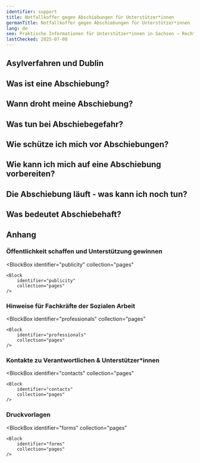```yaml
---
identifier: support
title: Notfallkoffer gegen Abschiebungen für Unterstützer*innen
germanTitle: Notfallkoffer gegen Abschiebungen für Unterstützer*innen
lang: de
seo: Praktische Informationen für Unterstützer*innen in Sachsen – Rechte, Notfallkontakte, Verhaltensweisen und Unterstützungsmöglichkeiten bei drohender Abschiebung.
lastChecked: 2025-07-08
---
```


<Block identifier="kit-intro" />

<SupportBox title="Zusätzliche Hinweise für ehrenamtliche Unterstützende">
    <Block identifier="kit-intro-support"/>
</SupportBox>

<Block identifier="kit-advice" />

<SupportBox title="Zusätzliche Hinweis für Unterstützende zum Thema Beratung">
    <Block identifier="kit-advice-support"/>
</SupportBox>

## Asylverfahren und Dublin

<Block identifier="kit-procedure-dublin"/>

<SupportBox title="Zusätzliche Hinweise für Unterstützende zum Thema Asylverfahren:">
    <Block identifier="kit-procedure-support"/>
</SupportBox>

## Was ist eine Abschiebung?

<Block identifier="kit-deportation-definition"/>

## Wann droht meine Abschiebung?

<Block identifier="kit-deportation-risk"/>

<SupportBox title="Zusätzliche Hinweise für Unterstützende zum Thema: drohende Abschiebung">
    <Block identifier="kit-deportation-risk-support"/>
</SupportBox>

## Was tun bei Abschiebegefahr?

<Block identifier="kit-stress" />

<SupportBox title="Zusätzliche Hinweise für Unterstützende zum Thema: Stress durch Abschiebegefahr">
    <Block identifier="kit-stress-support"/>
</SupportBox>

<Block identifier="kit-residence" />

<SupportBox title="Zusätzliche Hinweise für Unterstützende zum Thema: Bleiberecht">
    <Block identifier="kit-residence-support"/>
</SupportBox>

## Wie schütze ich mich vor Abschiebungen?

<Block identifier="kit-prevent-deportation" />

## Wie kann ich mich auf eine Abschiebung vorbereiten?

<Block identifier="kit-prepare-deportation" />

<SupportBox title="Zusätzliche Hinweise für Unterstützende zum Thema: Vorbereitung auf eine Abschiebung">
    <Block identifier="kit-prepare-deportation-support"/>
</SupportBox>

## Die Abschiebung läuft - was kann ich noch tun?

<Block identifier="kit-police" />

<SupportBox title="Zusätzliche Hinweise für Unterstützende zum Thema: Polizei und Abschiebungen">
    <Block identifier="kit-police-support"/>
</SupportBox>

<Block identifier="kit-ongoing-deportation" />

<SupportBox title="Zusätzliche Hinweise für Unterstützende zum Thema: Laufende Abschiebung">
    <Block identifier="kit-ongoing-deportation-support"/>
</SupportBox>

## Was bedeutet Abschiebehaft?

<Block identifier="kit-detention" />

## Anhang

<Block identifier="kit-outro" />

### Öffentlichkeit schaffen und Unterstützung gewinnen

<BlockBox
    identifier="publicity"
    collection="pages"
>
    <Block
        identifier="publicity"
        collection="pages"
    />
</BlockBox>

###  Hinweise für Fachkräfte der Sozialen Arbeit

<BlockBox
    identifier="professionals"
    collection="pages"
>
    <Block
        identifier="professionals"
        collection="pages"
    />
</BlockBox>

### Kontakte zu Verantwortlichen & Unterstützer\*innen

<BlockBox
    identifier="contacts"
    collection="pages"
>
    <Block
        identifier="contacts"
        collection="pages"
    />
</BlockBox>

### Druckvorlagen

<BlockBox
    identifier="forms"
    collection="pages"
>
    <Block
        identifier="forms"
        collection="pages"
    />
</BlockBox>
